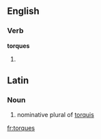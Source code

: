 ==English==

===Verb===
'''torques'''

# {{third-person singular of|[[torque]]}}

==Latin==
===Noun===
# nominative plural of [[torquis]]

[[fr:torques]]